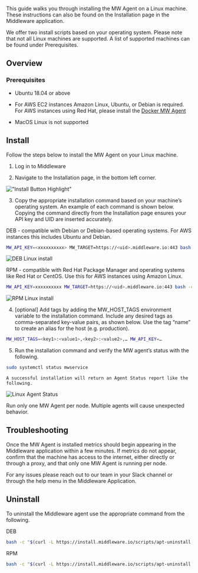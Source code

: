 This guide walks you through installing the MW Agent on a Linux machine. These instructions can also be found on the Installation page in the Middleware application. 

We offer two install scripts based on your operating system. Please note that not all Linux machines are supported. A list of supported machines can be found under Prerequisites.

## Overview
### Prerequisites

-   Ubuntu 18.04 or above

-   For AWS EC2 instances Amazon Linux, Ubuntu, or Debian is required. For AWS instances using Red Hat, please install the [Docker MW Agent](https://docs.middleware.io/docs/agent-installation/docker) 

-   MacOS Linux is not supported

## Install

Follow the steps below to install the MW Agent on your Linux machine.

1.  Log in to Middleware


2.  Navigate to the Installation page, in the bottom left corner.

!["Install Button Highlight"](/images/agent-installation/k1.png)

3. Copy the appropriate installation command based on your machine’s operating system. An example of each command is shown below. Copying the command directly from the Installation page ensures your API key and UID are inserted accurately.

DEB - compatible with Debian or Debian-based operating systems. For AWS instances this includes Ubuntu and Debian.
```bash Shell
MW_API_KEY=<xxxxxxxxxx> MW_TARGET=https://<uid>.middleware.io:443 bash -c "$(curl -L https://install.middleware.io/scripts/deb-install.sh)"
```
![DEB Linux install](/images/agent-installation/k3.jpg)

RPM - compatible with Red Hat Package Manager and operating systems like Red Hat or CentOS. Use this for AWS instances using Amazon Linux. 
```bash Shell
MW_API_KEY=xxxxxxxxxx MW_TARGET=https://<uid>.middleware.io:443 bash -c "$(curl https://install.middleware.io/scripts/rpm-install.sh)"
```
![RPM Linux install](/images/agent-installation/k3.jpg)

4. [optional] Add tags by adding the MW_HOST_TAGS environment variable to the installation command. Include any desired tags as comma-separated key-value pairs, as shown below. Use the tag “name” to create an alias for the host (e.g. production). 
```bash Shell
MW_HOST_TAGS=<key1>:<value1>,<key2>:<value2>,… MW_API_KEY=…
```

5. Run the installation command and verify the MW agent’s status with the following. 
```bash Shell
sudo systemctl status mwservice
```

	A successful installation will return an Agent Status report like the following.
![Linux Agent Status](/images/agent-installation/k5.jpg)

<Warning>  Run only one MW Agent per node. Multiple agents will cause unexpected behavior.</Warning>

## Troubleshooting
Once the MW Agent is installed metrics should begin appearing in the Middleware application within a few minutes. If metrics do not appear, confirm that the machine has access to the internet, either directly or through a proxy, and that only one MW Agent is running per node. 

For any issues please reach out to our team in your Slack channel or through the help menu in the Middleware Application.


## Uninstall
To uninstall the Middleware agent use the appropriate command from the following.

DEB
```bash Shell
bash -c "$(curl -L https://install.middleware.io/scripts/apt-uninstall.sh)"
```

RPM
```bash Shell
bash -c "$(curl -L https://install.middleware.io/scripts/apt-uninstall.sh)"
```

